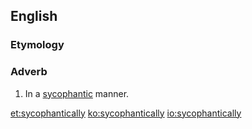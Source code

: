 ==English==

===Etymology===
{{suffix|en|sycophantic|ally}}

===Adverb===
{{en-adv}}

# In a [[sycophantic]] manner.

[[et:sycophantically]]
[[ko:sycophantically]]
[[io:sycophantically]]
